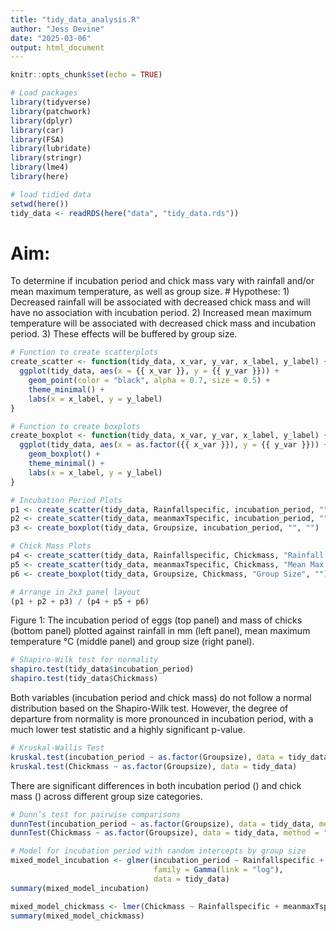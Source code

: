 ```yaml
---
title: "tidy_data_analysis.R"
author: "Jess Devine"
date: "2025-03-06"
output: html_document
---
```


```r
knitr::opts_chunk$set(echo = TRUE)

# Load packages
library(tidyverse)
library(patchwork)
library(dplyr)
library(car)
library(FSA) 
library(lubridate)
library(stringr)
library(lme4)
library(here)

```

```r
# load tidied data 
setwd(here())
tidy_data <- readRDS(here("data", "tidy_data.rds"))
```

# Aim:
To determine if incubation period and chick mass vary with rainfall and/or mean maximum temperature, as well as group size. 
# Hypothese: 
1) Decreased rainfall will be associated with decreased chick mass and will have no association with incubation period. 
2) Increased mean maximum temperature will be associated with decreased chick mass and incubation period.
3) These effects will be buffered by group size. 

```r
# Function to create scatterplots
create_scatter <- function(tidy_data, x_var, y_var, x_label, y_label) {
  ggplot(tidy_data, aes(x = {{ x_var }}, y = {{ y_var }})) +
    geom_point(color = "black", alpha = 0.7, size = 0.5) +  
    theme_minimal() +
    labs(x = x_label, y = y_label)
}

# Function to create boxplots
create_boxplot <- function(tidy_data, x_var, y_var, x_label, y_label) {
  ggplot(tidy_data, aes(x = as.factor({{ x_var }}), y = {{ y_var }})) +
    geom_boxplot() +
    theme_minimal() +
    labs(x = x_label, y = y_label)
}

# Incubation Period Plots
p1 <- create_scatter(tidy_data, Rainfallspecific, incubation_period, "", "Incubation Period (days)")
p2 <- create_scatter(tidy_data, meanmaxTspecific, incubation_period, "", "")
p3 <- create_boxplot(tidy_data, Groupsize, incubation_period, "", "")

# Chick Mass Plots
p4 <- create_scatter(tidy_data, Rainfallspecific, Chickmass, "Rainfall (mm)", "Chick Mass (g)")
p5 <- create_scatter(tidy_data, meanmaxTspecific, Chickmass, "Mean Max Temperature (°C)", "")
p6 <- create_boxplot(tidy_data, Groupsize, Chickmass, "Group Size", "")

# Arrange in 2x3 panel layout
(p1 + p2 + p3) / (p4 + p5 + p6)

```

Figure 1: The incubation period of eggs (top panel) and mass of chicks (bottom panel) plotted against rainfall in mm (left panel), mean maximum temperature °C (middle panel) and group size (right panel). 

```r
# Shapiro-Wilk test for normality
shapiro.test(tidy_data$incubation_period)  
shapiro.test(tidy_data$Chickmass) 
```

Both variables (incubation period and chick mass) do not follow a normal distribution based on the Shapiro-Wilk test.
However, the degree of departure from normality is more pronounced in incubation period, with a much lower test statistic and a highly significant p-value.

```r
# Kruskal-Wallis Test 
kruskal.test(incubation_period ~ as.factor(Groupsize), data = tidy_data)
kruskal.test(Chickmass ~ as.factor(Groupsize), data = tidy_data)
```
There are significant differences in both incubation period () and chick mass () across different group size categories.

```r
# Dunn’s test for pairwise comparisons
dunnTest(incubation_period ~ as.factor(Groupsize), data = tidy_data, method = "bonferroni")
dunnTest(Chickmass ~ as.factor(Groupsize), data = tidy_data, method = "bonferroni")
``` 

```r

# Model for incubation period with random intercepts by group size
mixed_model_incubation <- glmer(incubation_period ~ Rainfallspecific + meanmaxTspecific + Groupsize + Rainfallspecific*meanmaxTspecific + (1|Groupsize), 
                                family = Gamma(link = "log"), 
                                data = tidy_data)
summary(mixed_model_incubation)

mixed_model_chickmass <- lmer(Chickmass ~ Rainfallspecific + meanmaxTspecific + (1|Groupsize), data = tidy_data)
summary(mixed_model_chickmass)

```